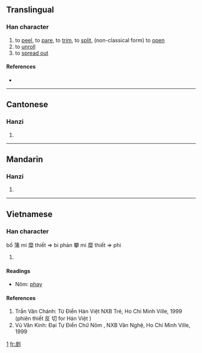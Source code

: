 ==Translingual==

===Han character===
{{Han char|rn=18|rad=刀|as=05|sn=7|four=|canj=木水中弓 (DELN)}}

# to [[peel]], to [[pare]], to [[trim]], to [[split]], (non-classical form) to [[open]]
# to [[unroll]]
# to [[spread out]]

====References====
* {{Han ref|kx=0137.360|hdz=10331.090|uh=34DF|ud=13535}}

----

==Cantonese==

===Hanzi===
{{yue-hanzi|jyut=|y=ngo4, pei1}}

# {{defn|Cantonese}}

----

==Mandarin==

===Hanzi===
{{cmn-hanzi|pin=|wg=}}

# {{defn|Mandarin}}

----

==Vietnamese==

===Han character===
{{vi-hantu|[[bi , phi]]}}

bồ 蒲 mi 糜 thiết => bi
phàn 攀 mi 糜 thiết => phi
# {{defn|Vietnamese}}
====Readings====
* Nôm: [[phay]]
====References====
#Trần Văn Chánh: Từ Điển Hán Việt NXB Trẻ, Ho Chi Minh Ville, 1999 (phiên thiết 反 切 for Hán Việt )
#Vũ Văn Kính: Đại Tự Điển Chữ Nôm , NXB Văn Nghệ, Ho Chi Minh Ville, 1999
[http://vi.wikipedia.org/wiki/Phi%C3%AAn_thi%E1%BA%BFt_H%C3%A1n-Vi%E1%BB%87t]
[[fr:㓟]]